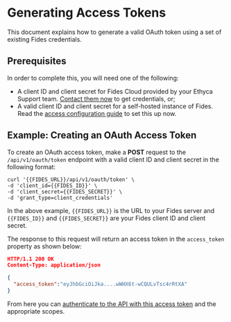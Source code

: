 
# Generating Access Tokens

This document explains how to generate a valid OAuth token using a set of existing Fides credentials.

## Prerequisites

In order to complete this, you will need one of the following:

* A client ID and client secret for Fides Cloud provided by your Ethyca Support team. [Contact them now](mailto:support@ethyca.com) to get credentials, or;
* A valid client ID and client secret for a self-hosted instance of Fides. Read the [access configuration guide](#LINK) to set this up now.

## Example: Creating an OAuth Access Token

To create an OAuth access token, make a **POST** request to the `/api/v1/oauth/token` endpoint with a valid client ID and client secret in the following format:

```console filename="POST /api/v1/oauth/token"
curl '{{FIDES_URL}}/api/v1/oauth/token' \
-d 'client_id={{FIDES_ID}}' \
-d 'client_secret={{FIDES_SECRET}}' \
-d 'grant_type=client_credentials'
```
In the above example, `{{FIDES_URL}}` is the URL to your Fides server and `{{FIDES_ID}}` and `{{FIDES_SECRET}}` are your Fides client ID and client secret.

The response to this request will return an access token in the `access_token` property as shown below:

```json filename="OAuth Access Token Response"
HTTP/1.1 200 OK
Content-Type: application/json

{
  "access_token":"eyJhbGciOiJka....wWHX6t-wCQULvTsc4rRtXA"
}
```

From here you can [authenticate to the API with this access token](calling-api) and the appropriate scopes.